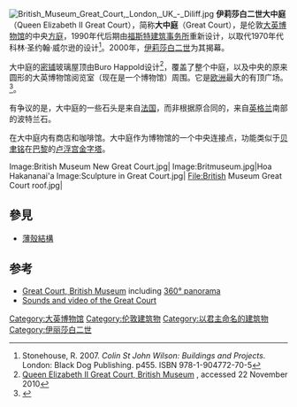 {{coord|51|31|10|N|0|7|37|W|type:landmark_region:GB|display=title}}
[[File:British_Museum_Great_Court,_London,_UK_-_Diliff.jpg|thumb]]
'''伊莉莎白二世大中庭'''（Queen Elizabeth II Great Court），简称'''大中庭'''（Great Court），是伦敦[[大英博物馆|大英博物馆]]的中央[[方庭|方庭]]，1990年代后期由[[福斯特建筑事务所|福斯特建筑事务所]]重新设计，以取代1970年代科林·圣约翰·威尔逊的设计<ref>Stonehouse, R. 2007. ''Colin St John Wilson: Buildings and Projects.'' London: Black Dog Publishing. p455. ISBN 978-1-904772-70-5</ref>。2000年，[[伊莉莎白二世|伊莉莎白二世]]为其揭幕。

大中庭的[[密铺|密铺]]玻璃屋顶由Buro Happold设计<ref name=buro>[http://archrecord.construction.com/projects/portfolio/archives/0103BritishMuseum.asp Queen Elizabeth II Great Court, British Museum] {{Wayback|url=http://archrecord.construction.com/projects/portfolio/archives/0103BritishMuseum.asp |date=20110927065613 }}, accessed 22 November 2010</ref>，覆盖了整个中庭，以及中央的原来圆形的大英博物馆阅览室（现在是一个博物馆）周围。它是[[欧洲|欧洲]]最大的有顶广场。<ref>{{cite news|newspaper=The Evening Standard (London)|date=12 August 2002|title=The firm that raised the roof|page=22|quote=The British Museum is one of Britain's most visited venues. To create more space, the Museum has made its historic round Reading Room the centrepiece of the largest covered courtyard in Europe. A spectacular glass and steel gridshell roof encloses the 6,700 sq metre (92m x 73m) courtyard and features more than 6,000 individual steel members connected at 1,800 nodes and 3,312 glazing panels.|author=Stephen Brown}}</ref>。

有争议的是，大中庭的一些石头是来自[[法国|法国]]，而非根据原合同的，来自[[英格兰|英格兰]]南部的波特兰石。

在大中庭内有商店和咖啡馆。大中庭作为博物馆的一个中央连接​​点，功能类似于[[贝聿铭|贝聿铭]]在[[巴黎|巴黎]]的[[卢浮宫金字塔|卢浮宫金字塔]]。

<gallery>
Image:British Museum New Great Court.jpg|
Image:Britmuseum.jpg|Hoa Hakananai'a
Image:Sculpture in Great Court.jpg|
File:British Museum Great Court roof.jpg|
</gallery>

== 參見 ==
* [[薄殼結構|薄殼結構]]

== 参考 ==
{{reflist}}
{{Commons category|Queen Elizabeth II Great Court}}
*[http://www.urban75.org/photos/london/lon541.html Great Court, British Museum] {{Wayback|url=http://www.urban75.org/photos/london/lon541.html |date=20200811041011 }} including [http://www.urban75.org/vista/museum1.html 360° panorama] {{Wayback|url=http://www.urban75.org/vista/museum1.html |date=20160303165752 }}
*[http://www.sonicwonders.org/?p=14 Sounds and video of the Great Court] {{Wayback|url=http://www.sonicwonders.org/?p=14 |date=20130426042951 }}

{{大英博物館}}

[[Category:大英博物馆|Category:大英博物馆]]
[[Category:伦敦建筑物|Category:伦敦建筑物]]
[[Category:以君主命名的建筑物|Category:以君主命名的建筑物]]
[[Category:伊丽莎白二世|Category:伊丽莎白二世]]
